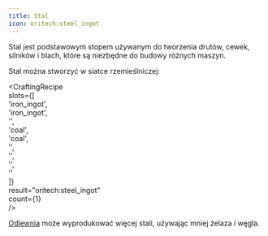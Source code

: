 ```yaml
---  
title: Stal  
icon: oritech:steel_ingot  
---  
```


Stal jest podstawowym stopem używanym do tworzenia drutów, cewek, silników i blach, które są niezbędne do budowy różnych maszyn.  

Stal można stworzyć w siatce rzemieślniczej:  

<CraftingRecipe  
    slots={[  
        'iron_ingot',  
        'iron_ingot',  
        '',  
        'coal',  
        'coal',  
        '',  
        '',  
        '',  
        ''  
    ]}  
    result="oritech:steel_ingot"  
    count={1}  
/>  

[Odlewnia](../processing/foundry) może wyprodukować więcej stali, używając mniej żelaza i węgla.  
